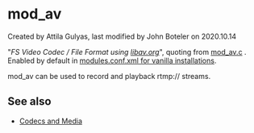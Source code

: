 
# mod_av 

 Created by  Attila Gulyas, last modified by  John Boteler on 2020.10.14

"_FS Video Codec / File Format using [libav.org](http://libav.org)_", quoting from [mod\_av.c](https://github.com/signalwire/freeswitch/blob/master/src/mod/applications/mod%5Fav/mod%5Fav.c) . Enabled by default in [modules.conf.xml for vanilla installations](https://github.com/signalwire/freeswitch/blob/a5cecbfc2a5e0ea2d3f45489f2681a67e32ce955/conf/vanilla/autoload%5Fconfigs/modules.conf.xml).

mod\_av can be used to record and playback rtmp:// streams.

## See also

* [Codecs and Media](../Codecs-and-Media/index.mdx#about)


